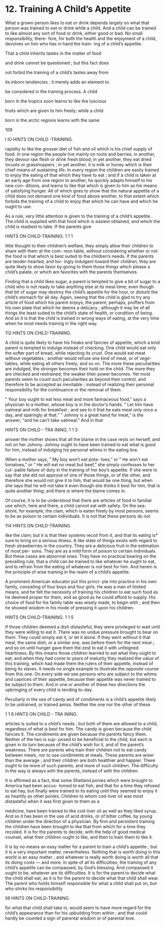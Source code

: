 # 12. Training A Child's Appetite



What a grown person likes to eat or drink depends largely on what that person was trained to eat or drink while a child. And a child can be trained to like almost any sort of food or drink, either good or bad. No small responsibility, there- fore, for both the health and the enjoyment of a child, devolves on him who has in hand the train- ing of a child's appetite.

That a child inherits tastes in the matter of food

and drink cannot be questioned ; but this fact does

not forbid the training of a child's tastes away from

its inborn tendencies ; it merely adds an element to

be considered in the training process. A child

born in the tropics soon learns to like the luscious

fruits which are given to him freely; while a child

born in the arctic regions learns with the same

109



I lO HINTS ON CHILD -TRAINING.

rapidity to like the grosser diet of fish and oil which is his chief supply of food. In one region the people live mainly on roots and berries; in another, they devour raw flesh or drink fresh blood; in yet another, they eat dried locusts or grasshoppers ; in yet another, it is milk or honey which is their chief means of sustaining life. In every region the children are easily trained to enjoy the eating of that which they have to eat ; and if a child is taken at an early age from one region to another, he quickly adapts himself to his new con- ditions, and learns to like that which is given to him as his means of satisfying hunger. All of which goes to show that the natural appetite of a child does not demand one kind of food above another, to that extent which forbids the training of a child to enjoy that which he can have and which he ought to use.

As a rule, very little attention is given to the training of a child's appetite. The child is supplied with that food which is easiest obtained, and which the child is readiest to take. If the parents give



HINTS ON CHILD-TRAINING. 1 1 1

little thought to their children's welfare, they simply allow their children to share with them at the com- mon table, without considering whether or not the food is that which is best suited to the children's needs. If the parents are tender-hearted, and lov- ingly indulgent toward their children, they are quite likely to show favor by giving to them those things which please a child's palate, or which are favorites with the parents themselves.

Finding that a child likes sugar, a parent is tempted to give a bit of sugar to a child who is not ready to take anything else at its meal-time; even though that bit of sugar may destroy the child's appetite for the hour, or disturb the child's stomach for all day. Again, seeing that the child is glad to try any article of food which his parent enjoys, the parent, perhaps, proffers from his own plate that which he deems a delicacy ; although it may be of all things the least suited to the child's state of health, or condition of being. And so it is that the child is trained in wrong ways of eating, at the very time when he most needs training in the right way.



112 HINTS ON CHILD-TRAINING.

A child is quite likely to have his freaks and fancies of appetite, which a kind parent is tempted to indulge instead of checking. One child would eat only the softer part of bread, while rejecting its crust. One would eat meat without vegetables ; another would refuse one kind of meat, or of vege- tables, while eating all others freely; and so on. The more these peculiarities are indulged, the stronger becomes their hold on the child. The more they are checked and restrained, the weaker their power becomes. Yet most parents seem to count such peculiarities as beyond their control, and therefore to be accepted as inevitable ; instead of realizing their personal responsibility for the continuance or the removal of them.

" Your boy ought to eat less meat and more farinaceous food," says a physician to a mother, whose boy is in the doctor's hands. " Let him have oatmeal and milk for breakfast ; and see to it that he eats meat only once a day, and sparingly at that." " Johnny is a great hand for meat," is the answer; "and he can't take oatmeal." And in that



HINTS ON CHILD - TRA INING, 1 1 3

answer the mother shows that all the blame in the case rests on herself, and not on her Johnny. Johnny ought to have been trained to eat what is good for him, instead of indulging his personal whims in the eating line.

When a mother says, " My boy won't eat pota- toes," or " He won't eat tomatoes," or " He will eat no meat but beef," she simply confesses to her cul- pable failure of duty in the training of her boy's appetite. If she were to say that she did not approve of one of those things, or of the other, and therefore she would not give it to him, that would be one thing; but when she says that he will not take it even though she thinks it best for him, that is quite another thing; and there is where the blame comes in.

Of course, it is to be understood that there are articles of food in familiar use which, here and there, a child cannot eat with safety. On the sea- shore, for example, the clam, which is eaten freely by most persons, seems to be as poison to certain individuals. It is not that these persons do not



114 HINTS ON CHILD-TRAINING.

like the clam; but it is that their systems recoil from it, and that its eating is* sure to bring on a serious illness. A like state of things exists with regard to fresh strawberries in the country. They are a delicious fruit in the estimation of most per- sons. They are as a mild form of poison to certain individuals. But these cases are abnormal ones. They have no practical bearing on the prevailing rule, that a child can be trained to like whatever he ought to eat, and to refrain from the eating of whatever is not best for him. And herein is the principle of wise training in the realm of a child's appetite.

A prominent American educator put this princi- ple into practice in his own family, consisting of four boys and four girls. He was a man of limited means, and he felt the necessity of training his children to eat such food as he deemed proper for them, and as good as he could afford to supply. His choice of food for his family table was wisely made, to begin with ; and then he showed wisdom in his mode of pressing it upon his children.



HINTS ON CHILD-TRAINING. 1 1 5

If those children deemed a dish distasteful, they were privileged to wait until they were willing to eat it. There was no undue pressure brought to bear on them. They could simply eat it, or let it alone. If they went without it that meal, the same dish, or a similar one, was before them for the next meal ; and so on until hunger gave them the zest to eat it with unfeigned heartiness. By this means those children learned to eat what they ought to eat; and when they had come to years of maturity they realized the value of this training, which had made them the rulers of their appetite, instead of being its slaves. It needs no single example to illustrate the opposite course from this one. On every side we see persons who are subject to the whims and caprices of their appetite, because their appetite was never trained to be subject to them. And in one or another of these two directions the upbringing of every child is tending to-day.

Peculiarly in the use of candy and of condiments is a child's appetite likely to be untrained, or trained amiss. Neither the one nor the other of these



1 1 6 HINTS ON CHILD - TRA INING.

articles is suited to a child's needs ; but both of them are allowed to a child, regardless of what is best for him. The candy is given because the child fancies it. The condiments are given because the parents fancy them. Neither of the two is sup- posed to be beneficial to the child, but each is given in its turn because of the child's wish for it, and of the parent's weakness. There are parents whq train their children not to eat candy between meals, nor to use condiments at meals. These parents are wiser than the average ; and their children are both healthier and happier. There ought to be more of such parents, and more of such children. The difficulty in the way is always with the parents, instead of with the children.

It is affirmed as a fact, that some Shetland ponies which were brought to America had been accus- tomed to eat fish, and that for a time they refused to eat hay, but finally were trained to its eating until they seemed to enjoy it as heartily as other ponies. Children to whom cod-liver oil was most distasteful when it was first given to them as a




medicine, have been trained to like cod-liver oil as well as they liked syrup. And so it has been in the use of acid drinks, or of bitter coffee, by young children under the direction of a physician. By firm and persistent training the children have been brought to like that from which for a time they recoiled. It is for the parents to decide, with the help of good medical counsel, what their children ought to like, and then to train them to like it.

It is by no means an easy matter for a parent to train a child's appetite ; but it is a very important matter, nevertheless. Nothing that is worth doing in this world is an easy matter ; and whatever is really worth doing is worth all that its doing costs — and more. In spite of all its difficulties, the training of any child's appetite can be compassed, by God's blessing. And compassed it ought to be, whatever are its difficulties. It is for the parent to decide what the child shall eat, as it is for the parent to decide what that child shall wear. The parent who holds himself responsible for what a child shall put on, but who shirks his responsibility



Il8 HINTS ON CHILD-TRAINING.

for what that child shall take in, would seem to have more regard for the child's appearance than for his upbuilding from within ; and that could hardly be counted a sign of parental wisdom or of parental love.